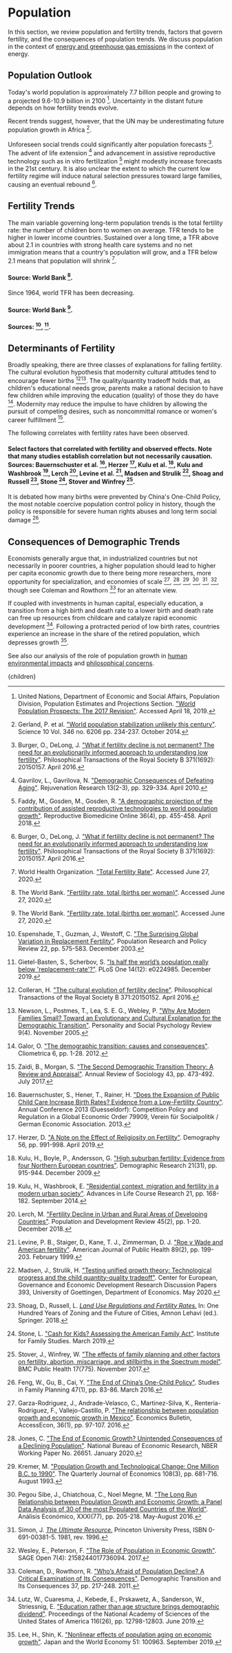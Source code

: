 


# Population

In this section, we review population and fertility trends, factors that govern fertility, and the consequences of population trends. We discuss population in the context of [energy and greenhouse gas emissions](http://urbancruiseship.org/solution/energy/energy_intensity_se) in the context of energy.

## Population Outlook
Today's world population is approximately 7.7 billion people and growing to a projected 9.6-10.9 billion in 2100 [^30]. Uncertainty in the distant future depends on how fertility trends evolve.

Recent trends suggest, however, that the UN may be underestimating future population growth in Africa [^11].

Unforeseen social trends could significantly alter population forecasts [^2]. The advent of life extension [^10] and advancement in assistive reproductive technology such as in vitro fertilization [^6] might modestly increase forecasts in the 21st century. It is also unclear the extent to which the current low fertility regime will induce natural selection pressures toward large families, causing an eventual rebound [^2].

## Fertility Trends
The main variable governing long-term population trends is the total fertility rate: the number of children born to women on average. TFR tends to be higher in lower income countries. Sustained over a long time, a TFR above about 2.1 in countries with strong health care systems and no net immigration means that a country's population will grow, and a TFR below 2.1 means that population will shrink [^32].

#### Source: World Bank [^29].

Since 1964, world TFR has been decreasing.


#### Source: World Bank [^29].

#### Sources: [^5], [^12].

## Determinants of Fertility
Broadly speaking, there are three classes of explanations for falling fertility. The cultural evolution hypothesis that modernity cultural attitudes tend to encourage fewer births [^4][^23]. The quality/quantity tradeoff holds that, as children's educational needs grow, parents make a rational decision to have few children while improving the education (quality) of those they do have [^8]. Modernity may reduce the impulse to have children by allowing the pursuit of competing desires, such as noncommittal romance or women's career fulfillment [^33].

The following correlates with fertility rates have been observed.

#### Select factors that correlated with fertility and observed effects. Note that many studies establish correlation but not necessarily causation. Sources: Bauernschuster et al. [^1], Herzer [^13], Kulu et al. [^16], Kulu and Washbrook [^17], Lerch [^19], Levine et al. [^20], Madsen and Strulik [^22], Shoag and Russell [^25], Stone [^27], Stover and Winfrey [^28].

It is debated how many births were prevented by China's One-Child Policy, the most notable coercive population control policy in history, though the policy is responsible for severe human rights abuses and long term social damage [^7].

## Consequences of Demographic Trends
Economists generally argue that, in industrialized countries but not necessarily in poorer countries, a higher population should lead to higher per capita economic growth due to there being more researchers, more opportunity for specialization, and economies of scale [^9], [^14], [^15], [^24], [^26], [^31], though see Coleman and Rowthorn [^3] for an alternate view.

If coupled with investments in human capital, especially education, a transition from a high birth and death rate to a lower birth and death rate can free up resources from childcare and catalyze rapid economic development [^21]. Following a protracted period of low birth rates, countries experience an increase in the share of the retired population, which depresses growth [^18].

See also our analysis of the role of population growth in [human environmental impacts](http://urbancruiseship.org/solution/habitat/kuznets) and [philosophical concerns](http://urbancruiseship.org/solution/habitat/pop_ethics).

[^1]: Bauernschuster, S., Hener, T., Rainer, H. ["Does the Expansion of Public Child Care Increase Birth Rates? Evidence from a Low-Fertility Country"](https://ideas.repec.org/p/zbw/vfsc13/79909.html). Annual Conference 2013 (Duesseldorf): Competition Policy and Regulation in a Global Economic Order 79909, Verein für Socialpolitik / German Economic Association. 2013.

[^2]: Burger, O., DeLong, J. ["What if fertility decline is not permanent? The need for an evolutionarily informed approach to understanding low fertility"](https://www.ncbi.nlm.nih.gov/pmc/articles/PMC4822437/). Philosophical Transactions of the Royal Society B 371(1692): 20150157. April 2016.

[^3]: Coleman, D., Rowthorn, R. ["Who’s Afraid of Population Decline? A Critical Examination of Its Consequences"](https://www.jstor.org/preview-page/10.2307/41762406?seq=1). Demographic Transition and Its Consequences 37, pp. 217-248. 2011.

[^4]: Colleran, H. ["The cultural evolution of fertility decline"](https://royalsocietypublishing.org/doi/full/10.1098/rstb.2015.0152). Philosophical Transactions of the Royal Society B 371:20150152. April 2016.

[^5]: Espenshade, T., Guzman, J., Westoff, C. ["The Surprising Global Variation in Replacement Fertility"](https://link.springer.com/article/10.1023/B:POPU.0000020882.29684.8e). Population Research and Policy Review 22, pp. 575-583. December 2003.

[^6]: Faddy, M., Gosden, M., Gosden, R. ["A demographic projection of the contribution of assisted reproductive technologies to world population growth"](https://www.rbmojournal.com/article/S1472-6483(18)30039-7/fulltext). Reproductive Biomedicine Online 36(4), pp. 455-458. April 2018.

[^7]: Feng, W., Gu, B., Cai, Y. ["The End of China’s One-Child Policy"](https://onlinelibrary.wiley.com/doi/abs/10.1111/j.1728-4465.2016.00052.x). Studies in Family Planning 47(1), pp. 83-86. March 2016.

[^8]: Galor, O. ["The demographic transition: causes and consequences"](https://link.springer.com/article/10.1007/s11698-011-0062-7). Cliometrica 6, pp. 1-28. 2012.

[^9]: Garza-Rodriguez, J., Andrade-Velasco, C., Martinez-Silva, K., Renteria-Rodriguez, F., Vallejo-Castillo, P. ["The relationship between population growth and economic growth in Mexico"](https://ideas.repec.org/a/ebl/ecbull/eb-15-00386.html). Economics Bulletin, AccessEcon, 36(1), pp. 97-107. 2016.

[^10]: Gavrilov, L., Gavrilova, N. ["Demographic Consequences of Defeating Aging"](https://www.ncbi.nlm.nih.gov/pmc/articles/PMC3192186/). Rejuvenation Research 13(2-3), pp. 329-334. April 2010.

[^11]: Gerland, P. et al. ["World population stabilization unlikely this century"](http://www.sciencemag.org/content/346/6206/234). Science 10 Vol. 346 no. 6206 pp. 234-237. October 2014.

[^12]: Gietel-Basten, S., Scherbov, S. ["Is half the world’s population really below 'replacement-rate'?"](https://www.ncbi.nlm.nih.gov/pmc/articles/PMC6886770/). PLoS One 14(12): e0224985. December 2019.

[^13]: Herzer, D. ["A Note on the Effect of Religiosity on Fertility"](https://link.springer.com/article/10.1007/s13524-019-00774-6). Demography 56, pp. 991-998. April 2019.

[^14]: Jones, C. ["The End of Economic Growth? Unintended Consequences of a Declining Population"](https://www.nber.org/papers/w26651). National Bureau of Economic Research, NBER Working Paper No. 26651. January 2020.

[^15]: Kremer, M. ["Population Growth and Technological Change: One Million B.C. to 1990"](https://academic.oup.com/qje/article-abstract/108/3/681/1881850). The Quarterly Journal of Economics 108(3), pp. 681-716. August 1993.

[^16]: Kulu, H., Boyle, P., Andersson, G. ["High suburban fertility: Evidence from four Northern European countries"](https://www.demographic-research.org/volumes/vol21/31/default.htm). Demographic Research 21(31), pp. 915-944. December 2009.

[^17]: Kulu, H., Washbrook, E. ["Residential context, migration and fertility in a modern urban society"](https://www.sciencedirect.com/science/article/pii/S1040260814000021). Advances in Life Course Research 21, pp. 168-182. September 2014.

[^18]: Lee, H., Shin, K. ["Nonlinear effects of population aging on economic growth"](https://www.sciencedirect.com/science/article/abs/pii/S0922142519300295). Japan and the World Economy 51: 100963. September 2019.

[^19]: Lerch, M. ["Fertility Decline in Urban and Rural Areas of Developing Countries"](https://onlinelibrary.wiley.com/doi/full/10.1111/padr.12220). Population and Development Review 45(2), pp. 1-20. December 2018.

[^20]: Levine, P. B., Staiger, D., Kane, T. J., Zimmerman, D. J. ["Roe v Wade and American fertility"](https://www.ncbi.nlm.nih.gov/pmc/articles/PMC1508542/). American Journal of Public Health 89(2), pp. 199-203. February 1999.

[^21]: Lutz, W., Cuaresma, J., Kebede, E., Prskawetz, A., Sanderson, W., Striessnig, E. ["Education rather than age structure brings demographic dividend"](https://www.pnas.org/content/116/26/12798). Proceedings of the National Academy of Sciences of the United States of America 116(26), pp. 12798-12803. June 2019.

[^22]: Madsen, J., Strulik, H. ["Testing unified growth theory: Technological progress and the child quantity-quality tradeoff"](https://ideas.repec.org/p/zbw/cegedp/393.html). Center for European, Governance and Economic Development Research Discussion Papers 393, University of Goettingen, Department of Economics. May 2020.

[^23]: Newson, L., Postmes, T., Lea, S. E. G., Webley, P. ["Why Are Modern Families Small? Toward an Evolutionary and Cultural Explanation for the Demographic Transition"](https://journals.sagepub.com/doi/10.1207/s15327957pspr0904_5). Personality and Social Psychology Review 9(4). November 2005.

[^24]: Pegou Sibe, J., Chiatchoua, C., Noel Megne, M. ["The Long Run Relationship between Population Growth and Economic Growth: a Panel Data Analysis of 30 of the most Populated Countries of the World"](https://www.redalyc.org/jatsRepo/413/41345703009/html/index.html). Análisis Económico, XXXI(77), pp. 205-218. May-August 2016.

[^25]: Shoag, D., Russell, L. [*Land Use Regulations and Fertility Rates.*](https://scholar.harvard.edu/files/shoag/files/zoning_book_chapter.pdf) In: One Hundred Years of Zoning and the Future of Cities, Amnon Lehavi (ed.). Springer. 2018.

[^26]: Simon, J. [*The Ultimate Resource.*](https://www.amazon.com/Ultimate-Resource-Julian-Lincoln-Simon/dp/0691003696) Princeton University Press, ISBN 0-691-00381-5. 1981, rev. 1996.

[^27]: Stone, L. ["Cash for Kids? Assessing the American Family Act"](https://ifstudies.org/blog/cash-for-kids-assessing-the-american-family-act). Institute for Family Studies. March 2019.

[^28]: Stover, J., Winfrey, W. ["The effects of family planning and other factors on fertility, abortion, miscarriage, and stillbirths in the Spectrum model"](https://bmcpublichealth.biomedcentral.com/articles/10.1186/s12889-017-4740-7). BMC Public Health 17(775). November 2017.

[^29]: The World Bank. ["Fertility rate, total (births per woman)"](https://data.worldbank.org/indicator/SP.DYN.TFRT.IN). Accessed June 27, 2020.

[^30]: United Nations, Department of Economic and Social Affairs, Population Division, Population Estimates and Projections Section. ["World Population Prospects: The 2017 Revision"](http://esa.un.org/wpp/). Accessed April 18, 2019.

[^31]: Wesley, E., Peterson, F. ["The Role of Population in Economic Growth"](https://journals.sagepub.com/doi/full/10.1177/2158244017736094). SAGE Open 7(4): 2158244017736094. 2017.

[^32]: World Health Organization. ["Total Fertility Rate"](http://origin.searo.who.int/entity/health_situation_trends/data/chi/TFR/en/). Accessed June 27, 2020.

[^33]: Zaidi, B., Morgan, S. ["The Second Demographic Transition Theory: A Review and Appraisal"](https://www.annualreviews.org/doi/full/10.1146/annurev-soc-060116-053442). Annual Review of Sociology 43, pp. 473-492. July 2017.

  <Article 
    focusAreaUrl={focusAreaUrl} 
    hierarchy={hierarchy} 
    site={site}
  >
    {children}
  </Article>